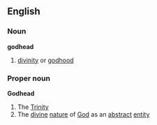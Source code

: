 ==English==

===Noun===
'''godhead'''
# [[divinity]] or [[godhood]]
===Proper noun===
'''Godhead'''
#The [[Trinity]]
#The [[divine]] [[nature]] of [[God]] as an [[abstract]] [[entity]]